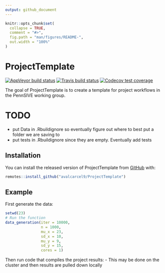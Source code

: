 ```yaml
---
output: github_document
---
```


<!-- README.md is generated from README.Rmd. Please edit that file -->

```r
knitr::opts_chunk$set(
  collapse = TRUE,
  comment = "#>",
  fig.path = "man/figures/README-",
  out.width = "100%"
)
```
# ProjectTemplate

<!-- badges: start -->
[![AppVeyor build status](https://ci.appveyor.com/api/projects/status/github/avalcarcel9/ProjectTemplate?branch=master&svg=true)](https://ci.appveyor.com/project/avalcarcel9/ProjectTemplate)
[![Travis build status](https://travis-ci.org/avalcarcel9/ProjectTemplate.svg?branch=master)](https://travis-ci.org/avalcarcel9/ProjectTemplate)
[![Codecov test coverage](https://codecov.io/gh/avalcarcel9/ProjectTemplate/branch/master/graph/badge.svg)](https://codecov.io/gh/avalcarcel9/ProjectTemplate?branch=master)
<!-- badges: end -->

The goal of ProjectTemplate is to create a template for project workflows in the PennSIVE working group.

# TODO

- put Data in .Rbuildignore so eventually figure out where to best put a folder we are saving to
- put tests in .Rbuildignore since they are empty. Eventually add tests

## Installation

You can install the released version of ProjectTemplate from [GitHub](https://github.com/avalcarcel9/ProjectTemplate) with:

```r
remotes::install_github("avalcarcel9/ProjectTemplate")
```

## Example

First generate the data:

```r
setwd(23)
# Run the function
data_generation(iter = 10000,
                n = 1000,
                mu_x = 23,
                sd_x = 10,
                mu_y = 9,
                sd_y = 15,
                cores = 1)
```

Then run code that compiles the project results:
- This may be done on the cluster and then results are pulled down locally
